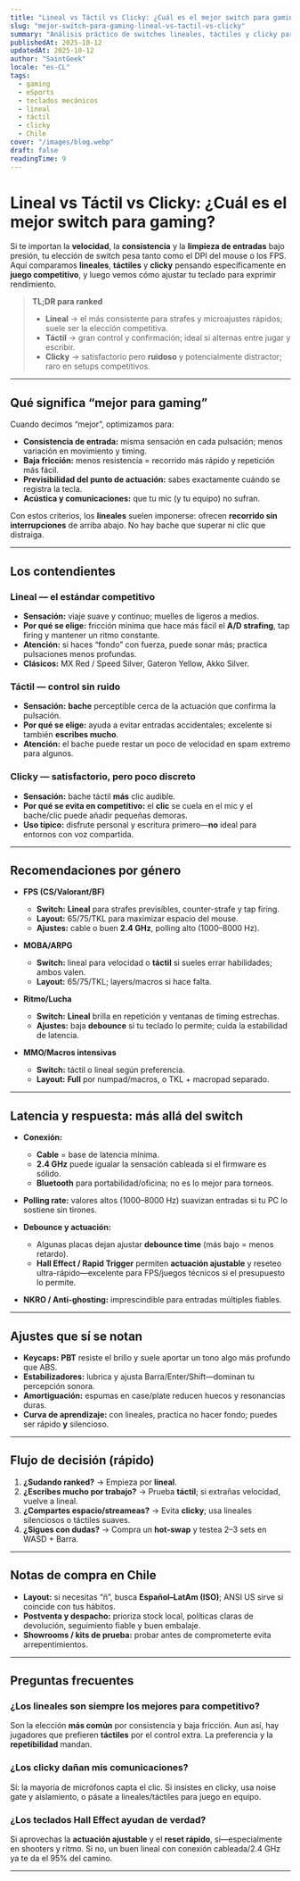 ```yaml
---
title: "Lineal vs Táctil vs Clicky: ¿Cuál es el mejor switch para gaming?"
slug: "mejor-switch-para-gaming-lineal-vs-tactil-vs-clicky"
summary: "Análisis práctico de switches lineales, táctiles y clicky para juegos competitivos: velocidad, consistencia y control, con consejos de ajuste y notas para Chile."
publishedAt: 2025-10-12
updatedAt: 2025-10-12
author: "SaintGeek"
locale: "es-CL"
tags:
  - gaming
  - eSports
  - teclados mecánicos
  - lineal
  - táctil
  - clicky
  - Chile
cover: "/images/blog.webp"
draft: false
readingTime: 9
---
```


# Lineal vs Táctil vs Clicky: ¿Cuál es el mejor switch para gaming?

Si te importan la **velocidad**, la **consistencia** y la **limpieza de entradas** bajo presión, tu elección de switch pesa tanto como el DPI del mouse o los FPS. Aquí comparamos **lineales**, **táctiles** y **clicky** pensando específicamente en **juego competitivo**, y luego vemos cómo ajustar tu teclado para exprimir rendimiento.

> **TL;DR para ranked**
> - **Lineal** → el más consistente para strafes y microajustes rápidos; suele ser la elección competitiva.  
> - **Táctil** → gran control y confirmación; ideal si alternas entre jugar y escribir.  
> - **Clicky** → satisfactorio pero **ruidoso** y potencialmente distractor; raro en setups competitivos.

---

## Qué significa “mejor para gaming”

Cuando decimos “mejor”, optimizamos para:
- **Consistencia de entrada:** misma sensación en cada pulsación; menos variación en movimiento y timing.  
- **Baja fricción:** menos resistencia = recorrido más rápido y repetición más fácil.  
- **Previsibilidad del punto de actuación:** sabes exactamente cuándo se registra la tecla.  
- **Acústica y comunicaciones:** que tu mic (y tu equipo) no sufran.

Con estos criterios, los **lineales** suelen imponerse: ofrecen **recorrido sin interrupciones** de arriba abajo. No hay bache que superar ni clic que distraiga.

---

## Los contendientes

### Lineal — el estándar competitivo
- **Sensación:** viaje suave y continuo; muelles de ligeros a medios.  
- **Por qué se elige:** fricción mínima que hace más fácil el **A/D strafing**, tap firing y mantener un ritmo constante.  
- **Atención:** si haces “fondo” con fuerza, puede sonar más; practica pulsaciones menos profundas.  
- **Clásicos:** MX Red / Speed Silver, Gateron Yellow, Akko Silver.

### Táctil — control sin ruido
- **Sensación:** **bache** perceptible cerca de la actuación que confirma la pulsación.  
- **Por qué se elige:** ayuda a evitar entradas accidentales; excelente si también **escribes mucho**.  
- **Atención:** el bache puede restar un poco de velocidad en spam extremo para algunos.

### Clicky — satisfactorio, pero poco discreto
- **Sensación:** bache táctil **más** clic audible.  
- **Por qué se evita en competitivo:** el **clic** se cuela en el mic y el bache/clic puede añadir pequeñas demoras.  
- **Uso típico:** disfrute personal y escritura primero—**no** ideal para entornos con voz compartida.

---

## Recomendaciones por género

- **FPS (CS/Valorant/BF)**  
  - **Switch:** **Lineal** para strafes previsibles, counter-strafe y tap firing.  
  - **Layout:** 65/75/TKL para maximizar espacio del mouse.  
  - **Ajustes:** cable o buen **2.4 GHz**, polling alto (1000–8000 Hz).

- **MOBA/ARPG**  
  - **Switch:** lineal para velocidad o **táctil** si sueles errar habilidades; ambos valen.  
  - **Layout:** 65/75/TKL; layers/macros si hace falta.

- **Ritmo/Lucha**  
  - **Switch:** **Lineal** brilla en repetición y ventanas de timing estrechas.  
  - **Ajustes:** baja **debounce** si tu teclado lo permite; cuida la estabilidad de latencia.

- **MMO/Macros intensivas**  
  - **Switch:** táctil o lineal según preferencia.  
  - **Layout:** **Full** por numpad/macros, o TKL + macropad separado.

---

## Latencia y respuesta: más allá del switch

- **Conexión:**  
  - **Cable** = base de latencia mínima.  
  - **2.4 GHz** puede igualar la sensación cableada si el firmware es sólido.  
  - **Bluetooth** para portabilidad/oficina; no es lo mejor para torneos.

- **Polling rate:** valores altos (1000–8000 Hz) suavizan entradas si tu PC lo sostiene sin tirones.

- **Debounce y actuación:**  
  - Algunas placas dejan ajustar **debounce time** (más bajo = menos retardo).  
  - **Hall Effect / Rapid Trigger** permiten **actuación ajustable** y reseteo ultra-rápido—excelente para FPS/juegos técnicos si el presupuesto lo permite.

- **NKRO / Anti-ghosting:** imprescindible para entradas múltiples fiables.

---

## Ajustes que sí se notan

- **Keycaps:** **PBT** resiste el brillo y suele aportar un tono algo más profundo que ABS.  
- **Estabilizadores:** lubrica y ajusta Barra/Enter/Shift—dominan tu percepción sonora.  
- **Amortiguación:** espumas en case/plate reducen huecos y resonancias duras.  
- **Curva de aprendizaje:** con lineales, practica no hacer fondo; puedes ser rápido **y** silencioso.

---

## Flujo de decisión (rápido)

1. **¿Sudando ranked?** → Empieza por **lineal**.  
2. **¿Escribes mucho por trabajo?** → Prueba **táctil**; si extrañas velocidad, vuelve a lineal.  
3. **¿Compartes espacio/streameas?** → Evita **clicky**; usa lineales silenciosos o táctiles suaves.  
4. **¿Sigues con dudas?** → Compra un **hot-swap** y testea 2–3 sets en WASD + Barra.

---

## Notas de compra en Chile

- **Layout:** si necesitas “ñ”, busca **Español–LatAm (ISO)**; ANSI US sirve si coincide con tus hábitos.  
- **Postventa y despacho:** prioriza stock local, políticas claras de devolución, seguimiento fiable y buen embalaje.  
- **Showrooms / kits de prueba:** probar antes de comprometerte evita arrepentimientos.

---

## Preguntas frecuentes

### ¿Los lineales son siempre los mejores para competitivo?
Son la elección **más común** por consistencia y baja fricción. Aun así, hay jugadores que prefieren **táctiles** por el control extra. La preferencia y la **repetibilidad** mandan.

### ¿Los clicky dañan mis comunicaciones?
Sí: la mayoría de micrófonos capta el clic. Si insistes en clicky, usa noise gate y aislamiento, o pásate a lineales/táctiles para juego en equipo.

### ¿Los teclados Hall Effect ayudan de verdad?
Si aprovechas la **actuación ajustable** y el **reset rápido**, sí—especialmente en shooters y ritmo. Si no, un buen lineal con conexión cableada/2.4 GHz ya te da el 95% del camino.

---

